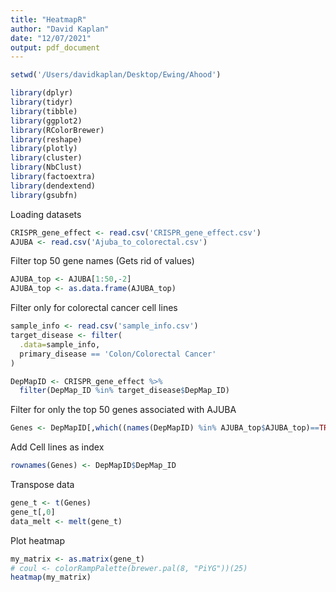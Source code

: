 ```yaml
---
title: "HeatmapR"
author: "David Kaplan"
date: "12/07/2021"
output: pdf_document
---
```


```r
setwd('/Users/davidkaplan/Desktop/Ewing/Ahood')

library(dplyr)
library(tidyr)
library(tibble)
library(ggplot2)
library(RColorBrewer)
library(reshape)
library(plotly)
library(cluster)
library(NbClust)
library(factoextra)
library(dendextend)
library(gsubfn)
```

Loading datasets
```r
CRISPR_gene_effect <- read.csv('CRISPR_gene_effect.csv')
AJUBA <- read.csv('Ajuba_to_colorectal.csv')
```
Filter top 50 gene names (Gets rid of values)
```r
AJUBA_top <- AJUBA[1:50,-2]
AJUBA_top <- as.data.frame(AJUBA_top)
```
Filter only for colorectal cancer cell lines
```r
sample_info <- read.csv('sample_info.csv')
target_disease <- filter(
  .data=sample_info,
  primary_disease == 'Colon/Colorectal Cancer'
)

DepMapID <- CRISPR_gene_effect %>%
  filter(DepMap_ID %in% target_disease$DepMap_ID)
```
Filter for only the top 50 genes associated with AJUBA
```r
Genes <- DepMapID[,which((names(DepMapID) %in% AJUBA_top$AJUBA_top)==TRUE)]
```
Add Cell lines as index
```r
rownames(Genes) <- DepMapID$DepMap_ID
```
Transpose data
```r
gene_t <- t(Genes)
gene_t[,0]
data_melt <- melt(gene_t)
```
Plot heatmap
```r
my_matrix <- as.matrix(gene_t)
# coul <- colorRampPalette(brewer.pal(8, "PiYG"))(25)
heatmap(my_matrix)
```

